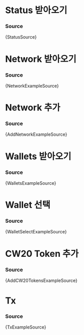 







# Status 받아오기

<StatusExample />

### Source

<CodeBlock language="tsx">{StatusSource}</CodeBlock>

# Network 받아오기

<NetworkExample />

### Source

<CodeBlock language="tsx">{NetworkExampleSource}</CodeBlock>

# Network 추가

<AddNetworkExample />

### Source

<CodeBlock language="tsx">{AddNetworkExampleSource}</CodeBlock>

# Wallets 받아오기

<WalletsExample />

### Source

<CodeBlock language="tsx">{WalletsExampleSource}</CodeBlock>

# Wallet 선택

<WalletSelectExample />

### Source

<CodeBlock language="tsx">{WalletSelectExampleSource}</CodeBlock>

# CW20 Token 추가

<AddCW20TokensExample />

### Source

<CodeBlock language="tsx">{AddCW20TokensExampleSource}</CodeBlock>

# Tx

<TxExample />

### Source

<CodeBlock language="tsx">{TxExampleSource}</CodeBlock>